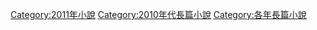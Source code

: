 {{novelyr|201|1}}
[[Category:2011年小說|Category:2011年小說]]
[[Category:2010年代長篇小說|Category:2010年代長篇小說]]
[[Category:各年長篇小說|Category:各年長篇小說]]